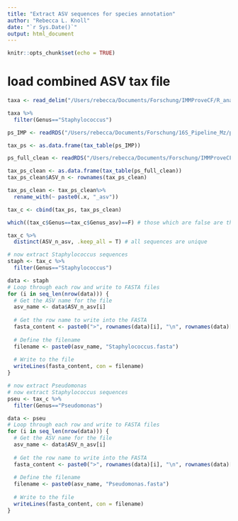 ```yaml
---
title: "Extract ASV sequences for species annotation"
author: "Rebecca L. Knoll"
date: "`r Sys.Date()`"
output: html_document
---
```


```r
knitr::opts_chunk$set(echo = TRUE)
```

# load combined ASV tax file
```r
taxa <- read_delim("/Users/rebecca/Documents/Forschung/IMMProveCF/R_analysis/data/Run1-23_IMP_ASV_taxonomy.csv")

taxa %>% 
  filter(Genus=="Staphylococcus")

ps_IMP <- readRDS("/Users/rebecca/Documents/Forschung/16S_Pipeline_Mz/ps_Run1-23_IMMProveCF.rds")

tax_ps <- as.data.frame(tax_table(ps_IMP))

ps_full_clean <- readRDS("/Users/rebecca/Documents/Forschung/IMMProveCF/R_analysis/rds_files/ps_IMProveCF_patientsAndControls_Run1-23_18102023.rds")

tax_ps_clean <- as.data.frame(tax_table(ps_full_clean))
tax_ps_clean$ASV_n <- rownames(tax_ps_clean)

tax_ps_clean <- tax_ps_clean%>%
  rename_with(~ paste0(.x, "_asv"))

tax_c <- cbind(tax_ps, tax_ps_clean)

which((tax_c$Genus==tax_c$Genus_asv)==F) # those which are false are the divergent writing of Escherichia-Shigella

tax_c %>% 
  distinct(ASV_n_asv, .keep_all = T) # all sequences are unique

# now extract Staphylococcus sequences
staph <- tax_c %>% 
  filter(Genus=="Staphylococcus")

data <- staph
# Loop through each row and write to FASTA files
for (i in seq_len(nrow(data))) {
  # Get the ASV name for the file
  asv_name <- data$ASV_n_asv[i]
  
  # Get the row name to write into the FASTA
  fasta_content <- paste0(">", rownames(data)[i], "\n", rownames(data)[i])
  
  # Define the filename
  filename <- paste0(asv_name, "Staphylococcus.fasta")
  
  # Write to the file
  writeLines(fasta_content, con = filename)
}

# now extract Pseudomonas
# now extract Staphylococcus sequences
pseu <- tax_c %>% 
  filter(Genus=="Pseudomonas")

data <- pseu
# Loop through each row and write to FASTA files
for (i in seq_len(nrow(data))) {
  # Get the ASV name for the file
  asv_name <- data$ASV_n_asv[i]
  
  # Get the row name to write into the FASTA
  fasta_content <- paste0(">", rownames(data)[i], "\n", rownames(data)[i])
  
  # Define the filename
  filename <- paste0(asv_name, "Pseudomonas.fasta")
  
  # Write to the file
  writeLines(fasta_content, con = filename)
}
```

